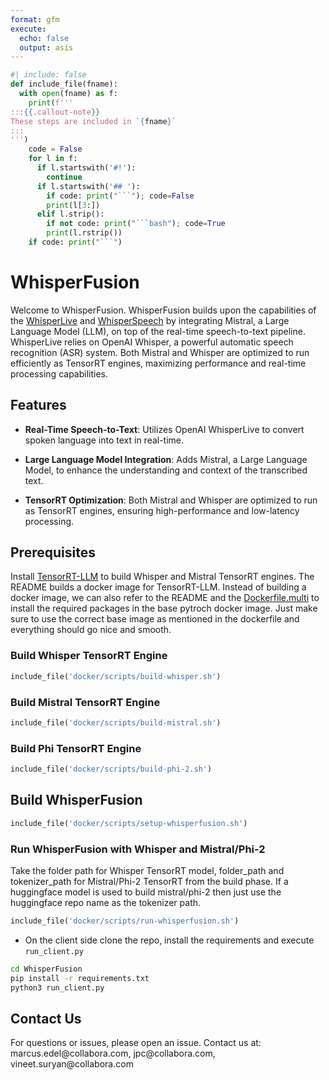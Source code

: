 ```yaml
---
format: gfm
execute:
  echo: false
  output: asis
---
```


```python
#| include: false
def include_file(fname):
  with open(fname) as f:
    print(f'''
:::{{.callout-note}}
These steps are included in `{fname}`
:::
''')
    code = False
    for l in f:
      if l.startswith('#!'):
        continue
      if l.startswith('## '):
        if code: print("```"); code=False
        print(l[3:])
      elif l.strip():
        if not code: print("```bash"); code=True
        print(l.rstrip())
    if code: print("```")
```

# WhisperFusion

Welcome to WhisperFusion. WhisperFusion builds upon the capabilities of the [WhisperLive](https://github.com/collabora/WhisperLive) and [WhisperSpeech](https://github.com/collabora/WhisperSpeech) by integrating Mistral, a Large Language Model (LLM), on top of the real-time speech-to-text pipeline. WhisperLive relies on OpenAI Whisper, a powerful automatic speech recognition (ASR) system. Both Mistral and Whisper are optimized to run efficiently as TensorRT engines, maximizing performance and real-time processing capabilities.

## Features
- **Real-Time Speech-to-Text**: Utilizes OpenAI WhisperLive to convert spoken language into text in real-time.

- **Large Language Model Integration**: Adds Mistral, a Large Language Model, to enhance the understanding and context of the transcribed text.

- **TensorRT Optimization**: Both Mistral and Whisper are optimized to run as TensorRT engines, ensuring high-performance and low-latency processing.

## Prerequisites
Install [TensorRT-LLM](https://github.com/NVIDIA/TensorRT-LLM/blob/main/docs/source/installation.md) to build Whisper and Mistral TensorRT engines. The README builds a docker image for TensorRT-LLM. 
Instead of building a docker image, we can also refer to the README and the [Dockerfile.multi](https://github.com/NVIDIA/TensorRT-LLM/blob/main/docker/Dockerfile.multi) to install the required packages in the base pytroch docker image. Just make sure to use the correct base image as mentioned in the dockerfile and everything should go nice and smooth.

### Build Whisper TensorRT Engine

```python
include_file('docker/scripts/build-whisper.sh')
```

### Build Mistral TensorRT Engine

```python
include_file('docker/scripts/build-mistral.sh')
```

### Build Phi TensorRT Engine

```python
include_file('docker/scripts/build-phi-2.sh')
```

## Build WhisperFusion

```python
include_file('docker/scripts/setup-whisperfusion.sh')
```

### Run WhisperFusion with Whisper and Mistral/Phi-2

Take the folder path for Whisper TensorRT model, folder_path and tokenizer_path for Mistral/Phi-2 TensorRT from the build phase. If a huggingface model is used to build mistral/phi-2 then just use the huggingface repo name as the tokenizer path.

```python
include_file('docker/scripts/run-whisperfusion.sh')
```

- On the client side clone the repo, install the requirements and execute `run_client.py`
```bash
cd WhisperFusion
pip install -r requirements.txt
python3 run_client.py
```

## Contact Us
For questions or issues, please open an issue.
Contact us at: marcus.edel@collabora.com, jpc@collabora.com, vineet.suryan@collabora.com
